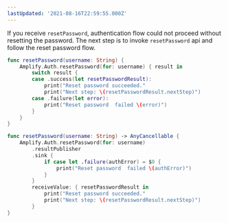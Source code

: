 ```yaml
---
lastUpdated: '2021-08-16T22:59:55.000Z'
---
```

If you receive `resetPassword`, authentication flow could not proceed without resetting the password. The next step is to invoke `resetPassword` api and follow the reset password flow.

<BlockSwitcher>

<Block name="Listener (iOS 11+)">

```swift
func resetPassword(username: String) {
    Amplify.Auth.resetPassword(for: username) { result in
        switch result {
        case .success(let resetPasswordResult):
            print("Reset password succeeded."
            print("Next step: \(resetPasswordResult.nextStep)")
        case .failure(let error):
            print("Reset password  failed \(error)")
        }
    }
}
```

</Block>

<Block name="Combine (iOS 13+)">

```swift
func resetPassword(username: String) -> AnyCancellable {
    Amplify.Auth.resetPassword(for: username)
        .resultPublisher
        .sink {
            if case let .failure(authError) = $0 {
                print("Reset password  failed \(authError)")
            }
        }
        receiveValue: { resetPasswordResult in
            print("Reset password succeeded."
            print("Next step: \(resetPasswordResult.nextStep)")
        }
}
```

</Block>

</BlockSwitcher>
